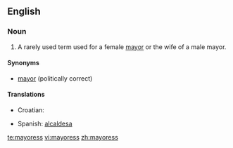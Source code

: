 ==English==

===Noun===
{{en-noun|mayoresses}}

#A rarely used term used for a female [[mayor]] or the wife of a male mayor.

====Synonyms====
*[[mayor]] (politically correct)

====Translations====
{{trans-top|female mayor}}
* Croatian: {{t-|hr|gradonačelnica|gradonáčelnica|f}}
{{trans-mid}}
* Spanish: [[alcaldesa]] {{f}}
{{trans-bottom}}

[[te:mayoress]]
[[vi:mayoress]]
[[zh:mayoress]]